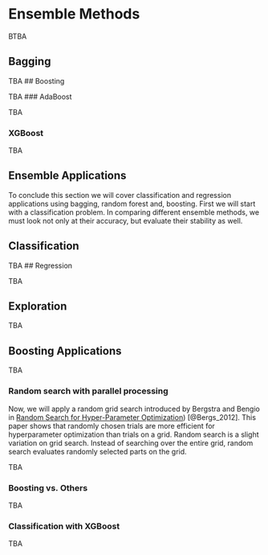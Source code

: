 
# Ensemble Methods

BTBA

## Bagging

TBA
## Boosting

TBA
### AdaBoost

TBA
  
### XGBoost

TBA

## Ensemble Applications

To conclude this section we will cover classification and regression applications using bagging, random forest and, boosting. First we will start with a classification problem.  In comparing different ensemble methods, we must look not only at their accuracy, but evaluate their stability as well.


## Classification
TBA
## Regression

TBA

## Exploration

TBA
  
## Boosting Applications

TBA

### Random search with parallel processing
  
Now, we will apply a random grid search introduced by Bergstra and Bengio in [Random Search for Hyper-Parameter Optimization](https://jmlr.csail.mit.edu/papers/volume13/bergstra12a/bergstra12a.pdf)) [@Bergs_2012].  This paper shows that randomly chosen trials are more efficient for hyperparameter optimization than trials on a grid.  Random search is a slight variation on grid search. Instead of searching over the entire grid, random search evaluates randomly selected parts on the grid. 

TBA

### Boosting vs. Others

TBA
  
### Classification with XGBoost

TBA

  
